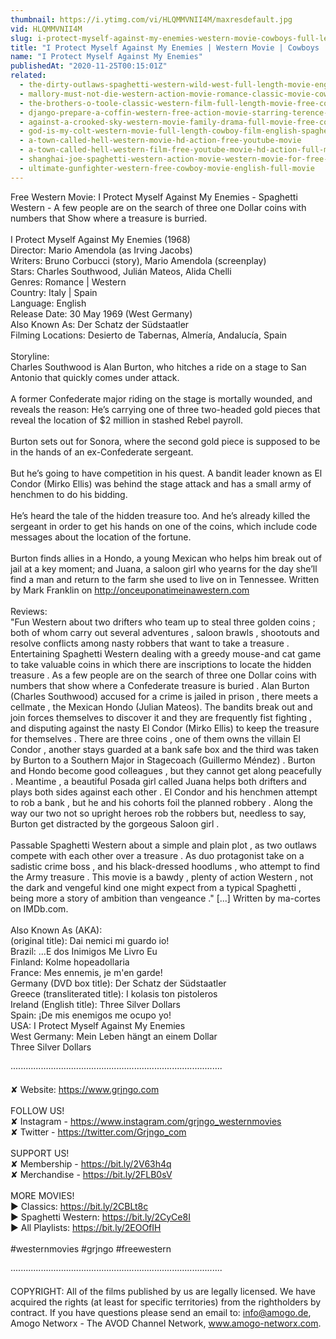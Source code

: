 ```yaml
---
thumbnail: https://i.ytimg.com/vi/HLQMMVNII4M/maxresdefault.jpg
vid: HLQMMVNII4M
slug: i-protect-myself-against-my-enemies-western-movie-cowboys-full-length-wild-west
title: "I Protect Myself Against My Enemies | Western Movie | Cowboys | Full Length | Wild West"
name: "I Protect Myself Against My Enemies"
publishedAt: "2020-11-25T00:15:01Z"
related:
  - the-dirty-outlaws-spaghetti-western-wild-west-full-length-movie-english
  - mallory-must-not-die-western-action-movie-romance-classic-movie-cowboy-film
  - the-brothers-o-toole-classic-western-film-full-length-movie-free-cowboy-movie-wild-west
  - django-prepare-a-coffin-western-free-action-movie-starring-terence-hill-full-cowboy-film
  - against-a-crooked-sky-western-movie-family-drama-full-movie-free-cowboy-film-free-movie
  - god-is-my-colt-western-movie-full-length-cowboy-film-english-spaghetti-italo-western
  - a-town-called-hell-western-movie-hd-action-free-youtube-movie
  - a-town-called-hell-western-film-free-youtube-movie-hd-action-full-movie
  - shanghai-joe-spaghetti-western-action-movie-western-movie-for-free-english
  - ultimate-gunfighter-western-free-cowboy-movie-english-full-movie
---
```


Free Western Movie: I Protect Myself Against My Enemies - Spaghetti Western - A few people are on the search of three one Dollar coins with numbers that Show where a treasure is burried. <br />
<br />
I Protect Myself Against My Enemies (1968)<br />
Director: Mario Amendola (as Irving Jacobs)<br />
Writers: Bruno Corbucci (story), Mario Amendola (screenplay)<br />
Stars: Charles Southwood, Julián Mateos, Alida Chelli <br />
Genres: Romance | Western <br />
Country: Italy | Spain<br />
Language: English<br />
Release Date: 30 May 1969 (West Germany) <br />
Also Known As: Der Schatz der Südstaatler <br />
Filming Locations: Desierto de Tabernas, Almería, Andalucía, Spain <br />
<br />
Storyline:<br />
Charles Southwood is Alan Burton, who hitches a ride on a stage to San Antonio that quickly comes under attack.<br />
<br />
A former Confederate major riding on the stage is mortally wounded, and reveals the reason: He’s carrying one of three two-headed gold pieces that reveal the location of $2 million in stashed Rebel payroll.<br />
<br />
Burton sets out for Sonora, where the second gold piece is supposed to be in the hands of an ex-Confederate sergeant.<br />
<br />
But he’s going to have competition in his quest. A bandit leader known as El Condor (Mirko Ellis) was behind the stage attack and has a small army of henchmen to do his bidding.<br />
<br />
He’s heard the tale of the hidden treasure too. And he’s already killed the sergeant in order to get his hands on one of the coins, which include code messages about the location of the fortune.<br />
<br />
Burton finds allies in a Hondo, a young Mexican who helps him break out of jail at a key moment; and Juana, a saloon girl who yearns for the day she’ll find a man and return to the farm she used to live on in Tennessee. Written by Mark Franklin on http://onceuponatimeinawestern.com<br />
<br />
Reviews:<br />
"Fun Western about two drifters who team up to steal three golden coins ; both of whom carry out several adventures , saloon brawls , shootouts and resolve conflicts among nasty robbers that want to take a treasure . Entertaining Spaghetti Western dealing with a greedy mouse-and cat game to take valuable coins in which there are inscriptions to locate the hidden treasure . As a few people are on the search of three one Dollar coins with numbers that show where a Confederate treasure is buried . Alan Burton (Charles Southwood) accused for a crime is jailed in prison , there meets a cellmate , the Mexican Hondo (Julian Mateos). The bandits break out and join forces themselves to discover it and they are frequently fist fighting , and disputing against the nasty El Condor (Mirko Ellis) to keep the treasure for themselves . There are three coins , one of them owns the villain El Condor , another stays guarded at a bank safe box and the third was taken by Burton to a Southern Major in Stagecoach (Guillermo Méndez) . Burton and Hondo become good colleagues , but they cannot get along peacefully . Meantime , a beautiful Posada girl called Juana helps both drifters and plays both sides against each other . El Condor and his henchmen attempt to rob a bank , but he and his cohorts foil the planned robbery . Along the way our two not so upright heroes rob the robbers but, needless to say, Burton get distracted by the gorgeous Saloon girl .<br />
<br />
Passable Spaghetti Western about a simple and plain plot , as two outlaws compete with each other over a treasure . As duo protagonist take on a sadistic crime boss , and his black-dressed hoodlums , who attempt to find the Army treasure . This movie is a bawdy , plenty of action Western , not the dark and vengeful kind one might expect from a typical Spaghetti , being more a story of ambition than vengeance ." [...] Written by ma-cortes on IMDb.com.<br />
<br />
Also Known As (AKA):<br />
(original title): Dai nemici mi guardo io!<br />
Brazil: ...E dos Inimigos Me Livro Eu<br />
Finland: Kolme hopeadollaria<br />
France: Mes ennemis, je m'en garde!<br />
Germany (DVD box title): Der Schatz der Südstaatler<br />
Greece (transliterated title): I kolasis ton pistoleros<br />
Ireland (English title): Three Silver Dollars<br />
Spain: ¡De mis enemigos me ocupo yo!<br />
USA: I Protect Myself Against My Enemies<br />
West Germany: Mein Leben hängt an einem Dollar<br />
 Three Silver Dollars<br />
<br />
····················································································<br />
<br />
✘ Website: https://www.grjngo.com<br />
<br />
FOLLOW US!<br />
✘ Instagram - https://www.instagram.com/grjngo_westernmovies<br />
✘ Twitter - https://twitter.com/Grjngo_com<br />
<br />
SUPPORT US!<br />
✘ Membership - https://bit.ly/2V63h4q<br />
✘ Merchandise - https://bit.ly/2FLB0sV<br />
<br />
MORE MOVIES! <br />
► Classics: https://bit.ly/2CBLt8c <br />
► Spaghetti Western: https://bit.ly/2CyCe8I <br />
► All Playlists: https://bit.ly/2EOOfIH <br />
<br />
#westernmovies #grjngo #freewestern<br />
<br />
····················································································<br />
<br />
COPYRIGHT: All of the films published by us are legally licensed. We have acquired the rights (at least for specific territories) from the rightholders by contract. If you have questions please send an email to: info@amogo.de, Amogo Networx - The AVOD Channel Network, www.amogo-networx.com.